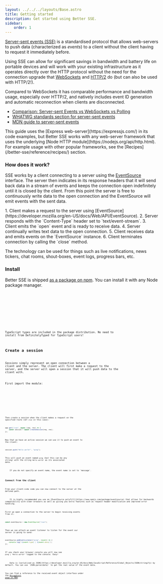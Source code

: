 ```yaml
---
layout: ../../../layouts/Base.astro
title: Getting started
description: Get started using Better SSE.
sidebar:
    order: 1
---
```



[Server-sent events (SSE)](https://developer.mozilla.org/en-US/docs/Web/API/Server-sent_events) is a standardised protocol that allows web-servers to push data (characterized as _events_) to a client without the client having to request it immediately before.

Using SSE can allow for significant savings in bandwidth and battery life on portable devices and will work with your existing infrastructure as it operates directly over the HTTP protocol without the need for the connection upgrade that [WebSockets](https://developer.mozilla.org/en-US/docs/Web/API/WebSockets_API) and [HTTP/2](https://developer.mozilla.org/en-US/docs/Glossary/HTTP_2) do (but can also be used with HTTP/2!).

Compared to WebSockets it has comparable performance and bandwidth usage, especially over HTTP/2, and natively includes event ID generation and automatic reconnection when clients are disconnected.

* [Comparison: Server-sent Events vs WebSockets vs Polling](https://medium.com/dailyjs/a-comparison-between-websockets-server-sent-events-and-polling-7a27c98cb1e3)
* [WHATWG standards section for server-sent events](https://html.spec.whatwg.org/multipage/server-sent-events.html)
* [MDN guide to server-sent events](https://developer.mozilla.org/en-US/docs/Web/API/Server-sent_events)

<Aside title="Use your own framework">
    This guide uses the [Express web-server](https://expressjs.com/) in its code examples, but Better SSE works with any web-server framework that uses the underlying [Node HTTP module](https://nodejs.org/api/http.html). For example usage with other popular frameworks, see the [Recipes](/better-sse/reference/recipes/) section.
</Aside>

### How does it work?

SSE works by a client connecting to a server using the [EventSource](https://developer.mozilla.org/en-US/docs/Web/API/EventSource) interface. The server then indicates in its response headers that it will send back data in a stream of events and keeps the connection open indefinitely until it is closed by the client. From this point the server is free to continuously write data to the open connection and the EventSource will emit events with the sent data.

<Steps>
    1. Client makes a request to the server using [EventSource](https://developer.mozilla.org/en-US/docs/Web/API/EventSource).
    2. Server responds with the `Content-Type` header set to `text/event-stream`.
    3. Client emits the `open` event and is ready to receive data.
    4. Server continually writes text data to the open connection.
    5. Client receives data and emits events on the `EventSource` instance.
    6. Client terminates connection by calling the `close` method.
</Steps>

The technology can be used for things such as live notifications, news tickers, chat rooms, shout-boxes, event logs, progress bars, etc.

### Install

Better SSE is shipped [as a package on npm](https://www.npmjs.com/package/better-sse). You can install it with any Node package manager.

<Tabs>
    <TabItem label="npm">
        <Code code={`npm install better-sse`} lang="shellscript" />
    </TabItem>
    <TabItem label="Yarn">
        <Code code={`yarn add better-sse`} lang="shellscript" />
    </TabItem>
    <TabItem label="pnpm">
        <Code code={`pnpm add better-sse`} lang="shellscript" />
    </TabItem>
</Tabs>

TypeScript types are included in the package distribution. No need to install from DefinitelyTyped for TypeScript users!

## Create a session

*Sessions* simply represent an open connection between a client and the server. The client will first make a request to the server, and the server will open a session that it will push data to the client with.

First import the module:

<Tabs>
    <TabItem label="ESModules / TypeScript">
        <Code code={`import { createSession } from "better-sse";`} lang="typescript" />
    </TabItem>
    <TabItem label="CommonJS">
        <Code code={`const { createSession } = require("better-sse");`} lang="javascript" />
    </TabItem>
</Tabs>

Then create a session when the client makes a request on the specified route (`GET /sse` in this case):

```typescript
app.get("/sse", async (req, res) => {
	const session = await createSession(req, res);
});
```

Now that we have an active session we can use it to push an event to the client:

```typescript
session.push("Hello world!", "ping");
```

This will push an event named `ping` (but this can be any string) with the string `Hello world!` as its associated data.

<Aside>
    If you do not specify an event name, the event name is set to `message`.
</Aside>

### Connect from the client

From your client-side code you can now connect to the server at the defined path.

<Aside type="tip">
    It is highly recommended you use an [EventSource polyfill](https://www.npmjs.com/package/eventsource) that allows for backwards compatibility with older browsers as well as giving you extra features such as request header modification and improved error handling.
</Aside>

First we open a connection to the server to begin receiving events from it:

```javascript
const eventSource = new EventSource("/sse");
```

Then we can attach an event listener to listen for the event our server is going to send:

```javascript
eventSource.addEventListener("ping", (event) => {
	console.log(`${event.type} | ${event.data}`);
});
```

If you check your browser console you will now see `ping | "Hello world!"` logged to the console. Easy!

<Aside>
    Data is [serialized as JSON](https://developer.mozilla.org/en-US/docs/Web/JavaScript/Reference/Global_Objects/JSON/stringify) by default. You can use `JSON.parse(data)` to get the real value of the event data.
</Aside>

You can find a reference to the received event object interface under the [`MessageEvent` page on MDN](https://developer.mozilla.org/en-US/docs/Web/API/EventSource/message_event).

<LinkCard title="Examples" description="See the full code from this guide and other demo projects using Better SSE." href="https://github.com/MatthewWid/better-sse/tree/master/examples" />
